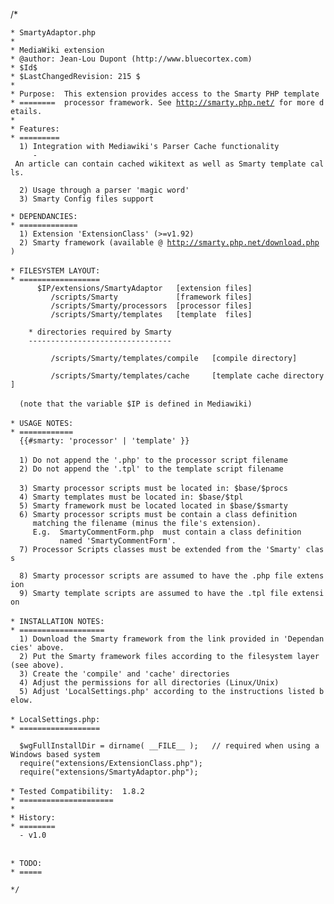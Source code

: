 /*
 * SmartyAdaptor.php
 * 
 * MediaWiki extension
 * @author: Jean-Lou Dupont (http://www.bluecortex.com)
 * $Id$
 * $LastChangedRevision: 215 $
 *
 * Purpose:  This extension provides access to the Smarty PHP template
 * ========  processor framework. See http://smarty.php.net/ for more details.     
 *
 * Features:
 * =========
   1) Integration with Mediawiki's Parser Cache functionality
      - An article can contain cached wikitext as well as Smarty template calls.

   2) Usage through a parser 'magic word'
   3) Smarty Config files support


 * DEPENDANCIES:  
 * =============
   1) Extension 'ExtensionClass' (>=v1.92)
   2) Smarty framework (available @ http://smarty.php.net/download.php ) 
 
 * FILESYSTEM LAYOUT:
 * ==================
       $IP/extensions/SmartyAdaptor   [extension files]
		  /scripts/Smarty             [framework files]
		  /scripts/Smarty/processors  [processor files]
		  /scripts/Smarty/templates   [template  files]
		  
     * directories required by Smarty
	 --------------------------------
	 	  
		  /scripts/Smarty/templates/compile   [compile directory]		  
		  /scripts/Smarty/templates/cache     [template cache directory]		  
 
   (note that the variable $IP is defined in Mediawiki)
 
 * USAGE NOTES:
 * ============
   {{#smarty: 'processor' | 'template' }}
 
   1) Do not append the '.php' to the processor script filename
   2) Do not append the '.tpl' to the template script filename
 
   3) Smarty processor scripts must be located in: $base/$procs
   4) Smarty templates must be located in: $base/$tpl
   5) Smarty framework must be located located in $base/$smarty
   6) Smarty processor scripts must be contain a class definition
      matching the filename (minus the file's extension).
	  E.g.  SmartyCommentForm.php  must contain a class definition
	        named 'SmartyCommentForm'.
   7) Processor Scripts classes must be extended from the 'Smarty' class
   
   8) Smarty processor scripts are assumed to have the .php file extension
   9) Smarty template scripts are assumed to have the .tpl file extension   
 
 * INSTALLATION NOTES:
 * ===================
   1) Download the Smarty framework from the link provided in 'Dependancies' above.
   2) Put the Smarty framework files according to the filesystem layer (see above).
   3) Create the 'compile' and 'cache' directories
   4) Adjust the permissions for all directories (Linux/Unix)
   5) Adjust 'LocalSettings.php' according to the instructions listed below.
 
 * LocalSettings.php:
 * ==================
   
   $wgFullInstallDir = dirname( __FILE__ );   // required when using a Windows based system
   require("extensions/ExtensionClass.php");
   require("extensions/SmartyAdaptor.php");
 
 * Tested Compatibility:  1.8.2
 * =====================
 *
 * History:
 * ========
   - v1.0
  
 
 * TODO:
 * =====

 */
